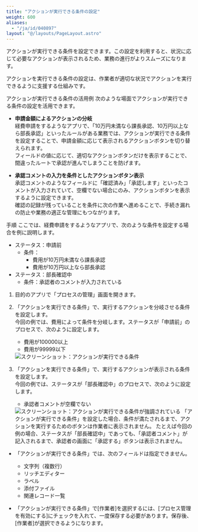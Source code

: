 ```yaml
---
title: "アクションが実行できる条件の設定"
weight: 600
aliases:
  - "/ja/id/040897"
layout: "@/layouts/PageLayout.astro"
---
```




アクションが実行できる条件を設定できます。この設定を利用すると、状況に応じて必要なアクションが表示されるため、業務の進行がよりスムーズになります。

アクションを実行できる条件の設定は、作業者が適切な状況でアクションを実行できるように支援する仕組みです。

<Heading id="process_set_action_conditions_10">アクションが実行できる条件の活用例</Heading>
次のような場面でアクションが実行できる条件の設定を活用できます。

* **申請金額によるアクションの分岐**  
  経費申請をするようなアプリで、「10万円未満なら課長承認、10万円以上なら部長承認」といったルールがある業務では、アクションが実行できる条件を設定することで、申請金額に応じて表示されるアクションボタンを切り替えられます。  
  フィールドの値に応じて、適切なアクションボタンだけを表示することで、間違ったルートで承認が進んでしまうことを防げます。

* **承認コメントの入力を条件としたアクションボタン表示**  
 承認コメントのようなフィールドに「確認済み」「承認します」といったコメントが入力されていて、空欄でない場合にのみ、アクションボタンを表示するように設定できます。  
 確認の記録が残っていることを条件に次の作業へ進めることで、手続き漏れの防止や業務の適正な管理にもつながります。

<Heading id="process_set_action_conditions_20">手順</Heading>
ここでは、経費申請をするようなアプリで、次のような条件を設定する場合を例に説明します。　　

* ステータス：申請前
  * 条件：
    * 費用が10万円未満なら課長承認
    * 費用が10万円以上なら部長承認
* ステータス：部長確認中
  * 条件：承認者のコメントが入力されている

1. 目的のアプリで「プロセスの管理」画面を開きます。

1. 「アクションを実行できる条件」で、実行するアクションを分岐させる条件を設定します。  
   今回の例では、費用によって条件を分岐します。ステータスが「申請前」のプロセスで、次のように設定します。
   * 費用が100000以上
   * 費用が99999以下

   <Img src="/k/kintone/img-ja/set_action_conditions_01.png" alt="スクリーンショット：アクションが実行できる条件" />

1. 「アクションを実行できる条件」で、実行するアクションが表示される条件を設定します。  
   今回の例では、ステータスが「部長確認中」のプロセスで、次のように設定します。
   * 承認者コメントが空欄でない

   <Img src="/k/kintone/img-ja/set_action_conditions_02.png" alt="スクリーンショット：アクションが実行できる条件が強調されている" />
   「アクションが実行できる条件」を設定した場合、条件が満たされるまで、アクションを実行するためのボタンは作業者に表示されません。  
   たとえば今回の例の場合、ステータスが「部長確認中」であっても、「承認者コメント」が記入されるまで、承認者の画面に「承認する」ボタンは表示されません。

<Note>


* 「アクションが実行できる条件」では、次のフィールドは指定できません。
  * 文字列（複数行）
  * リッチエディター
  * ラベル
  * 添付ファイル
  * 関連レコード一覧

* 「アクションが実行できる条件」で[作業者]を選択するには、[プロセス管理を有効にする]にチェックを入れて、一度保存する必要があります。保存後、[作業者]が選択できるようになります。


</Note>

